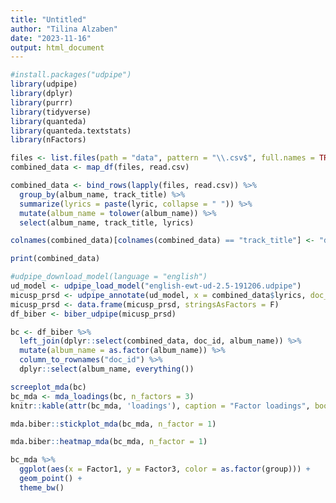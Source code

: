 ---
title: "Untitled"
author: "Tilina Alzaben"
date: "2023-11-16"
output: html_document
---

```{r}
#install.packages("udpipe")
library(udpipe)
library(dplyr)
library(purrr)
library(tidyverse)
library(quanteda)
library(quanteda.textstats)
library(nFactors)
```

```{r}
files <- list.files(path = "data", pattern = "\\.csv$", full.names = TRUE)
combined_data <- map_df(files, read.csv)
```


```{r, message = FALSE}
combined_data <- bind_rows(lapply(files, read.csv)) %>% 
  group_by(album_name, track_title) %>%
  summarize(lyrics = paste(lyric, collapse = " ")) %>% 
  mutate(album_name = tolower(album_name)) %>%
  select(album_name, track_title, lyrics)

colnames(combined_data)[colnames(combined_data) == "track_title"] <- "doc_id"

print(combined_data)
```

```{r}
#udpipe_download_model(language = "english")
ud_model <- udpipe_load_model("english-ewt-ud-2.5-191206.udpipe")
micusp_prsd <- udpipe_annotate(ud_model, x = combined_data$lyrics, doc_id = combined_data$doc_id)
micusp_prsd <- data.frame(micusp_prsd, stringsAsFactors = F)
df_biber <- biber_udpipe(micusp_prsd)
```

```{r}
bc <- df_biber %>%
  left_join(dplyr::select(combined_data, doc_id, album_name)) %>%
  mutate(album_name = as.factor(album_name)) %>%
  column_to_rownames("doc_id") %>%
  dplyr::select(album_name, everything())
```

```{r}
screeplot_mda(bc)
bc_mda <- mda_loadings(bc, n_factors = 3)
knitr::kable(attr(bc_mda, 'loadings'), caption = "Factor loadings", booktabs = T, linesep = "", digits = 2)
```

```{r}
mda.biber::stickplot_mda(bc_mda, n_factor = 1)
```

```{r}
mda.biber::heatmap_mda(bc_mda, n_factor = 1)
```

```{r}
bc_mda %>%
  ggplot(aes(x = Factor1, y = Factor3, color = as.factor(group))) +
  geom_point() +
  theme_bw()
```
















